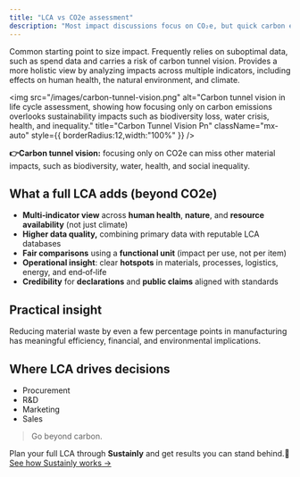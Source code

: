 ```yaml
---
title: "LCA vs CO2e assessment"
description: "Most impact discussions focus on CO₂e, but quick carbon estimates often rely on weak data and risk 'carbon tunnel  vision.' Learn why looking beyond CO₂e gives a clearer sustainability picture."
---
```


<Card title="CO2e assessment" icon="leaf" color="#ffffff" horizontal>
  Common starting point to size impact. Frequently relies on suboptimal data, such as spend data and carries a risk of carbon tunnel vision.
</Card>

<Card title="LCA assessment" icon="leaf" color="#ffffff" horizontal>
  Provides a more holistic view by analyzing impacts across multiple indicators, including effects on human health, the natural environment, and climate.
</Card>

<img
  src="/images/carbon-tunnel-vision.png"
  alt="Carbon tunnel vision in life cycle assessment, showing how focusing only on carbon emissions overlooks sustainability impacts such as biodiversity loss, water crisis, health, and inequality."
  title="Carbon Tunnel Vision Pn"
  className="mx-auto"
  style={{ borderRadius:12,width:"100%" }}
/>

**👉Carbon tunnel vision:** focusing only on CO2e can miss other material impacts, such as biodiversity, water, health, and social inequality.

## What a full LCA adds (beyond CO2e)

- **Multi‑indicator view** across **human health**, **nature**, and **resource availability** (not just climate)
- **Higher data quality,** combining primary data with reputable LCA databases
- **Fair comparisons** using a **functional unit** (impact per use, not per item)
- **Operational insight**: clear **hotspots** in materials, processes, logistics, energy, and end‑of‑life
- **Credibility** for **declarations** and **public claims** aligned with standards

## Practical insight

Reducing material waste by even a few percentage points in manufacturing has meaningful efficiency, financial, and environmental implications.

## Where LCA drives decisions

- Procurement
- R&D
- Marketing
- Sales

> Go beyond carbon.

Plan your full LCA through **Sustainly** and get results you can stand behind.🌱
[See how Sustainly works →](/https://sustainly.ai)